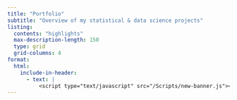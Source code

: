 ```yaml
---
title: "Portfolio"
subtitle: "Overview of my statistical & data science projects"
listing:
  contents: "highlights"
  max-description-length: 150
  type: grid
  grid-columns: 4
format:
  html:
    include-in-header: 
      - text: |
          <script type="text/javascript" src="/Scripts/new-banner.js"></script>
---
```

